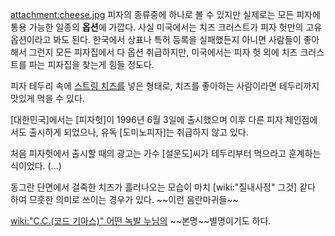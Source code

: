 attachment:cheese.jpg
피자의 종류중에 하나로 볼 수 있지만 실제로는 모든 피자에 통용 가능한 일종의 '''옵션'''에 가깝다. 사실 미국에서는 치즈 크러스트가 피자 헛만의 고유 옵션이라고 봐도 된다. 한국에서 상표나 특허 등록을 실패했든지 아니면 사람들이 좋아해서 그런지 모든 피자집에서 다 옵션 취급하지만, 미국에서는 피자 헛 외에 치즈 크러스트를 파는 피자집을 찾는게 힘들 정도다.

피자 테두리 속에 [[스트링 치즈]]를 넣은 형태로, 치즈를 좋아하는 사람이라면 테두리까지 맛있게 먹을 수 있다.

[대한민국]에서는 [피자헛]이 1996년 6월 3일에 출시했으며 이후 다른 피자 체인점에서도 출시하게 되었으나, 유독 [도미노피자]는 취급하지 않고 있다.

처음 피자헛에서 출시할 때의 광고는 가수 [설운도]씨가 테두리부터 먹으라고 훈계하는 식이었다. (...)

동그란 단면에서 걸죽한 치즈가 흘러나오는 모습이 마치 [wiki:"질내사정" 그것] 같다 하여 므흣한 의미로 쓰이는 경우가 있다. ~~이런 음란마귀들~~

[[wiki:"C.C.(코드 기아스)" 어떤 녹발 누님]]의 ~~본명~~별명이기도 하다.
